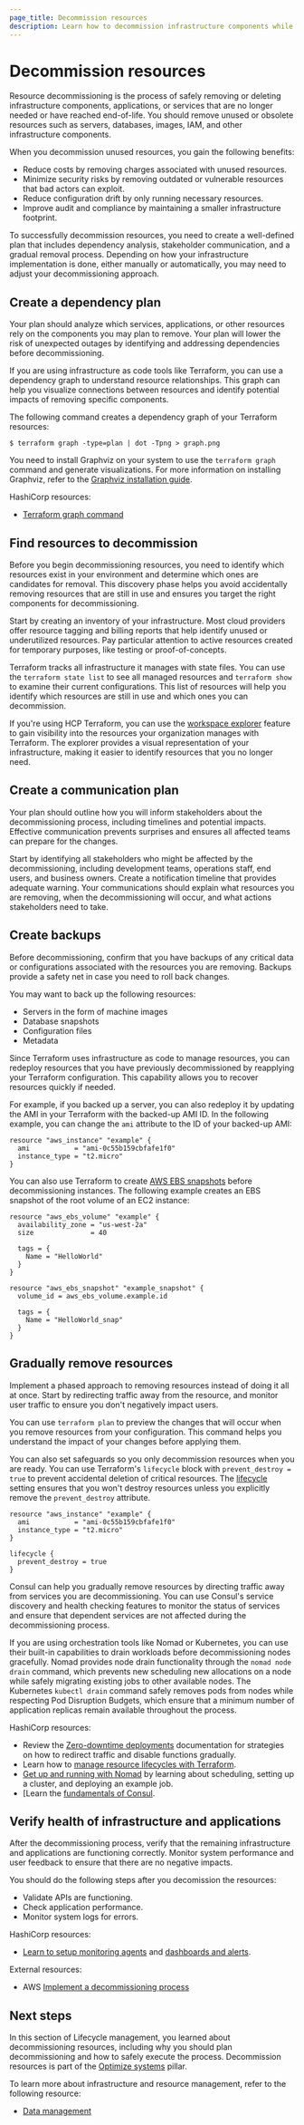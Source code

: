```yaml
---
page_title: Decommission resources
description: Learn how to decommission infrastructure components while maintaining system integrity and avoiding disruptions through proper planning and automation.
---
```


# Decommission resources

Resource decommissioning is the process of safely removing or deleting infrastructure components, applications, or services that are no longer needed or have reached end-of-life. You should remove unused or obsolete resources such as servers, databases, images, IAM, and other infrastructure components. 

When you decommission unused resources, you gain the following benefits:
- Reduce costs by removing charges associated with unused resources.
- Minimize security risks by removing outdated or vulnerable resources that bad actors can exploit.
- Reduce configuration drift by only running necessary resources.
- Improve audit and compliance by maintaining a smaller infrastructure footprint.

To successfully decommission resources, you need to create a well-defined plan that includes dependency analysis, stakeholder communication, and a gradual removal process. Depending on how your infrastructure implementation is done, either manually or automatically, you may need to adjust your decommissioning approach.

## Create a dependency plan

Your plan should analyze which services, applications, or other resources rely on the components you may plan to remove. Your plan will lower the risk of unexpected outages by identifying and addressing dependencies before decommissioning.

If you are using infrastructure as code tools like Terraform, you can use a dependency graph to understand resource relationships. This graph can help you visualize connections between resources and identify potential impacts of removing specific components.

The following command creates a dependency graph of your Terraform resources:

```shell-session
$ terraform graph -type=plan | dot -Tpng > graph.png
```

<Note>

You need to install Graphviz on your system to use the `terraform graph` command and generate visualizations. For more information on installing Graphviz, refer to the [Graphviz installation guide](https://graphviz.org/download/).

</Note>

HashiCorp resources:

- [Terraform graph command](/terraform/docs/cli/commands/graph)

## Find resources to decommission

Before you begin decommissioning resources, you need to identify which resources exist in your environment and determine which ones are candidates for removal. This discovery phase helps you avoid accidentally removing resources that are still in use and ensures you target the right components for decommissioning.

Start by creating an inventory of your infrastructure. Most cloud providers offer resource tagging and billing reports that help identify unused or underutilized resources. Pay particular attention to active resources created for temporary purposes, like testing or proof-of-concepts.

Terraform tracks all infrastructure it manages with state files. You can use the `terraform state list` to see all managed resources and `terraform show` to examine their current configurations. This list of resources will help you identify which resources are still in use and which ones you can decommission.

If you're using HCP Terraform, you can use the [workspace explorer](/terraform/cloud-docs/workspaces/explorer) feature to gain visibility into the resources your organization manages with Terraform. The explorer provides a visual representation of your infrastructure, making it easier to identify resources that you no longer need.


## Create a communication plan 

Your plan should outline how you will inform stakeholders about the decommissioning process, including timelines and potential impacts. Effective communication prevents surprises and ensures all affected teams can prepare for the changes.

Start by identifying all stakeholders who might be affected by the decommissioning, including development teams, operations staff, end users, and business owners. Create a notification timeline that provides adequate warning. Your communications should explain what resources you are removing, when the decommissioning will occur, and what actions stakeholders need to take.

## Create backups

Before decommissioning, confirm that you have backups of any critical data or configurations associated with the resources you are removing. Backups provide a safety net in case you need to roll back changes.

You may want to back up the following resources:
- Servers in the form of machine images
- Database snapshots
- Configuration files
- Metadata

Since Terraform uses infrastructure as code to manage resources, you can redeploy resources that you have previously decommissioned by reapplying your Terraform configuration. This capability allows you to recover resources quickly if needed. 

For example, if you backed up a server, you can also redeploy it by updating the AMI in your Terraform with the backed-up AMI ID. In the following example, you can change the `ami` attribute to the ID of your backed-up AMI:

```hcl
resource "aws_instance" "example" {
  ami           = "ami-0c55b159cbfafe1f0"
  instance_type = "t2.micro"
}
```

You can also use Terraform to create [AWS EBS snapshots](https://registry.terraform.io/providers/hashicorp/aws/latest/docs/resources/ebs_snapshot) before decommissioning instances. The following example creates an EBS snapshot of the root volume of an EC2 instance:

```hcl
resource "aws_ebs_volume" "example" {
  availability_zone = "us-west-2a"
  size              = 40

  tags = {
    Name = "HelloWorld"
  }
}

resource "aws_ebs_snapshot" "example_snapshot" {
  volume_id = aws_ebs_volume.example.id

  tags = {
    Name = "HelloWorld_snap"
  }
}
```

## Gradually remove resources

Implement a phased approach to removing resources instead of doing it all at once. Start by redirecting traffic away from the resource, and monitor user traffic to ensure you don't negatively impact users.

You can use `terraform plan` to preview the changes that will occur when you remove resources from your configuration. This command helps you understand the impact of your changes before applying them.

You can also set safeguards so you only decommission resources when you are ready. You can use Terraform's `lifecycle` block with `prevent_destroy = true` to prevent accidental deletion of critical resources. The [lifecycle](https://www.terraform.io/docs/language/meta-arguments#lifecycle) setting ensures that you won't destroy resources unless you explicitly remove the `prevent_destroy` attribute.

```hcl
resource "aws_instance" "example" {
  ami           = "ami-0c55b159cbfafe1f0"
  instance_type = "t2.micro"
}

lifecycle {
  prevent_destroy = true
}
```

Consul can help you gradually remove resources by directing traffic away from services you are decommissioning. You can use Consul's service discovery and health checking features to monitor the status of services and ensure that dependent services are not affected during the decommissioning process.

If you are using orchestration tools like Nomad or Kubernetes, you can use their built-in capabilities to drain workloads before decommissioning nodes gracefully. Nomad provides node drain functionality through the `nomad node drain` command, which prevents new scheduling new allocations on a node while safely migrating existing jobs to other available nodes. The Kubernetes `kubectl drain` command safely removes pods from nodes while respecting Pod Disruption Budgets, which ensure that a minimum number of application replicas remain available throughout the process. 

HashiCorp resources:

- Review the [Zero-downtime deployments](/well-architected-framework/define-and-automate-processes/deploy/zero-downtime-deployments) documentation for strategies on how to redirect traffic and disable functions gradually.
- Learn how to [manage resource lifecycles with Terraform](/terraform/tutorials/state/resource-lifecycle).
- [Get up and running with Nomad](/nomad/tutorials/get-started) by learning about scheduling, setting up a cluster, and deploying an example job.
- [Learn the [fundamentals of Consul](/consul/tutorials).

## Verify health of infrastructure and applications

After the decommissioning process, verify that the remaining infrastructure and applications are functioning correctly. Monitor system performance and user feedback to ensure that there are no negative impacts.

You should do the following steps after you decomission the resources:

- Validate APIs are functioning.
- Check application performance.
- Monitor system logs for errors.

HashiCorp resources:

- [Learn to setup monitoring agents](/well-architected-framework/define-and-automate-processes/monitor/setup-monitoring-agents) and [dashboards and alerts](/well-architected-framework/define-and-automate-processes/monitor/dashboards-alerts).

External resources:

- AWS [Implement a decommissioning process](https://docs.aws.amazon.com/wellarchitected/latest/framework/cost_decomissioning_resources_implement_process.html)

## Next steps

In this section of Lifecycle management, you learned about decommissioning resources, including why you should plan decommissioning and how to safely execute the process. Decommission resources is part of the [Optimize systems](/well-architected-framework/optimize-systems) pillar.

To learn more about infrastructure and resource management, refer to the following resource:

- [Data management](/well-architected-framework/optimize-systems/lifecycle-management/data-management)
